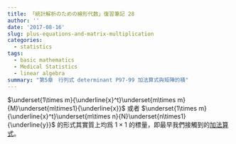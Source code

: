 ```yaml
---
title: 「統計解析のための線形代数」復習筆記 28
author: ''
date: '2017-08-16'
slug: plus-equations-and-matrix-multiplication
categories:
  - statistics
tags:
  - basic mathematics
  - Medical Statistics
  - linear algebra
summary: "第5章　行列式 determinant P97-99 加法算式與矩陣的積"
---
```


$\underset{1\times m}{\underline{x}^t}\underset{m\times m}{M}\underset{m\times1}{\underline{x}}$  或者 $\underset{1\times m}{\underline{x}^t}\underset{m\times n}{N}\underset{n\times1}{\underline{y}}$ 的形式其實質上均爲 $1\times1$ 的標量，即最早我們接觸到的[加法算式](https://winterwang.github.io/post/2017-02-06/)。

